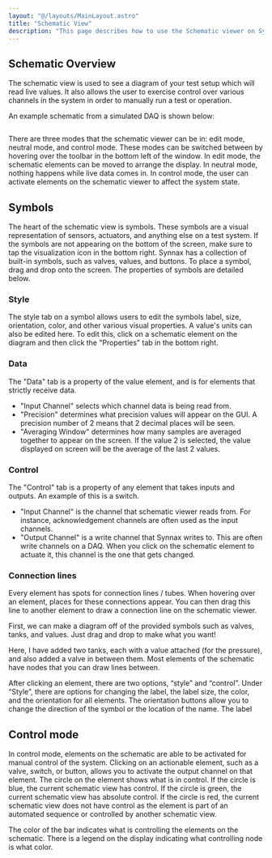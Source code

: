 ```yaml
---
layout: "@/layouts/MainLayout.astro"
title: "Schematic View"
description: "This page describes how to use the Schematic viewer on Synnax console."
---
```


## Schematic Overview

The schematic view is used to see a diagram of your test setup which will read
live values. It also allows the user to exercise control over various channels
in the system in order to manually run a test or operation.

An example schematic from a simulated DAQ is shown below:

<Image client:only="react" id="console/schematic"  />

There are three modes that the schematic viewer can be in: edit mode, neutral
mode, and control mode. These modes can be switched between by hovering over the
toolbar in the bottom left of the window. In edit mode, the schematic elements
can be moved to arrange the display. In neutral mode, nothing happens while live
data comes in. In control mode, the user can activate elements on the
schematic viewer to affect the system state.

## Symbols
The heart of the schematic view is symbols. These symbols are a visual
representation of sensors, actuators, and anything else on a test system. If the
symbols are not appearing on the bottom of the screen, make sure to tap the
visualization icon in the bottom right. Synnax has a collection of built-in
symbols, such as valves, values, and buttons. To place a symbol, drag and drop
onto the screen. The properties of symbols are detailed below.

### Style
The style tab on a symbol allows users to edit the symbols label, size,
orientation, color, and other various visual properties. A value's units can
also be edited here. To edit this, click on a schematic element on the diagram
and then click the "Properties" tab in the bottom right.

### Data
The "Data" tab is a property of the value element, and is for elements that
strictly receive data.
- "Input Channel" selects which channel data is being read from.
- "Precision" determines what precision values will appear on the GUI. A
  precision number of 2 means that 2 decimal places will be seen.
- "Averaging Window" determines how many samples are averaged together to appear
  on the screen. If the value 2 is selected, the value displayed on screen will
  be the average of the last 2 values.

### Control
The "Control" tab is a property of any element that takes inputs and outputs. An
example of this is a switch.
- "Input Channel" is the channel that schematic viewer reads from. For instance,
  acknowledgement channels are often used as the input channels.
- "Output Channel" is a write channel that Synnax writes to. This are often
  write channels on a DAQ. When you click on the schematic element to actuate
  it, this channel is the one that gets changed.

### Connection lines
Every element has spots for connection lines / tubes. When hovering over an
element, places for these connections appear. You can then drag this line to
another element to draw a connection line on the schematic viewer.

First, we can make a diagram off of the provided symbols such as valves, tanks,
and values. Just drag and drop to make what you want!

Here, I have added two tanks, each with a value attached (for the pressure), and
also added a valve in between them. Most elements of the schematic have nodes
that you can draw lines between.

After clicking an element, there are two options, “style” and “control”. Under
“Style”, there are options for changing the label, the label size, the color,
and the orientation for all elements. The orientation buttons allow you to
change the direction of the symbol or the location of the name. The label

## Control mode
In control mode, elements on the schematic are able to be activated for manual
control of the system. Clicking on an actionable element, such as a valve,
switch, or button, allows you to activate the output channel on that element.
The circle on the element shows what is in control. If the circle is blue, the
current schematic view has control. If the circle is green, the current
schematic view has absolute control. If the circle is red, the current schematic
view does not have control as the element is part of an automated sequence or
controlled by another schematic view.

The color of the bar indicates what is controlling the elements on the
schematic. There is a legend on the display indicating what controlling node is
what color.
